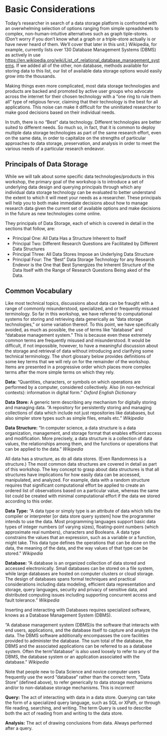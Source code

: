 # Basic Considerations

Today’s researcher in search of a data storage platform is confronted with an overwhelming selection of options ranging from simple spreadsheets to complex, non-human-intuitive alternatives such as graph tiple-stores.  (Don’t worry if you don’t know what a graph or a triple-store actually is or have never heard of them.  We’ll cover that later in this unit.)  Wikipedia, for example, currently lists over 130 Database Management Systems (DBMS) as actively in use <https://en.wikipedia.org/wiki/List_of_relational_database_management_systems>.  If we added all of the other, non database, methods available for storing data to this list, our list of available data storage options would easily grow into the thousands.  

Making things even more complicated, most data storage technologies and products are backed and promoted by active user groups who advocate across the internet for their chosen technology with a “one ring to rule them all” type of religious fervor, claiming that their technology is the best for all applications.  This noise can make it difficult for the uninitiated researcher to make good decisions based on their individual needs.  

In truth, there is no “Best” data technology.  Different technologies are better suited to different needs.  So much so, in fact, that it is common to deploy multiple data storage technologies as part of the same research effort, even on the same data, in order to capitalize on the strengths of particular approaches to data storage, preservation, and analysis in order to meet the various needs of a particular research endeavor.  

## Principals of Data Storage

While we will talk about some specific data technologies/products in this workshop, the primary goal of the workshop is to introduce a set of underlying data design and querying principals through which any individual data storage technology can be evaluated to better understand the extent to which it will meet your needs as a researcher.  These principals will help you to both make immediate decisions about how to manage research data given the current set of available options and make decisions in the future as new technologies come online.  

They principals of Data Storage, each of which is covered in detail in the sections that follow, are:

- Principal One:  All Data Has a Structure Inherent to Itself
- Principal Two:  Different Research Questions are Facilitated by Different Data Structures
- Principal Three:  All Data Stores Impose an Underlying Data Structure
- Principal Four:  The "Best" Data Storage Technology for any Research Endevor is the One that Best Synergizes the Inherent Structure of the Data Itself with the Range of Research Questions Being aked of the Data.

## Common Vocabulary

Like most technical topics, discussions about data can be fraught with a range of commonly misunderstood, specialized, and or frequently misused terminology.  So far in this workshop, we have referred to computational systems for storing and retrieving data generically as “data storage technologies,” or some variation thereof.  To this point, we have specifically avoided, as much as possible, the use of terms like “database” and “database management system.”  This is because even these extremely common terms are frequently misused and misunderstood.  It would be difficult, if not impossible, however, to have a meaningful discussion about the storage and retrieval of data without introducing and clarifying some technical terminology.  The short glossary below provides definitions of some key terms that we will rely on for the remainder of the workshop. Items are presented in a progressive order which places more complex terms after the more simple terms on which they rely.

**Data:** “Quantities, characters, or symbols on which operations are performed by a computer, considered collectively. Also (in non-technical contexts): information in digital form.” *Oxford English Dictionary*  

**Data Store:** A generic term describing any mechanism for digitally storing and managing data.  “A repository for persistently storing and managing collections of data which include not just repositories like databases, but also simpler store types such as simple files, emails etc.” *Wikipedia*

**Data Structure:** “In computer science, a data structure is a data organization, management, and storage format that enables efficient access and modification. More precisely, a data structure is a collection of data values, the relationships among them, and the functions or operations that can be applied to the data.” *Wikipedia*

All data has a structure, as do all data stores.  (Even Randomness is a structure.)  The most common data structures are covered in detail as part of this workshop.  The key concept to grasp about data structures is that all structures have implications for how easily data can be accessed, manipulated, and analyzed.  For example, data with a random structure requires that significant computational effort be applied to create an ordered list of observations based on a particular value, whereas the same list could be created with minimal computational effort if the data we stored according to this order.

**Data Type:** “A data type or simply type is an attribute of data which tells the compiler or interpreter [or data store query system] how the programmer intends to use the data. Most programming languages support basic data types of integer numbers (of varying sizes), floating-point numbers (which approximate real numbers), characters and Booleans. A data type constrains the values that an expression, such as a variable or a function, might take. This data type defines the operations that can be done on the data, the meaning of the data, and the way values of that type can be stored.” *Wikipedia*

**Database:** “A database is an organized collection of data stored and accessed electronically. Small databases can be stored on a file system, while large databases are hosted on computer clusters or cloud storage. The design of databases spans formal techniques and practical considerations including data modeling, efficient data representation and storage, query languages, security and privacy of sensitive data, and distributed computing issues including supporting concurrent access and fault tolerance.”  *Wikipedia*

Inserting and interacting with Databases requires specialized software, knows as a Database Management System (DBMS).   

“A database management system (DBMS)is the software that interacts with end users, applications, and the database itself to capture and analyze the data. The DBMS software additionally encompasses the core facilities provided to administer the database. The sum total of the database, the DBMS and the associated applications can be referred to as a database system. Often the term "database" is also used loosely to refer to any of the DBMS, the database system or an application associated with the database.” *Wikipedia*  

Note that people new to Data Science and novice computer users frequently use the word “database” rather than the correct term, “Data Store” (defined above), to refer generically to data storage mechanisms and/or to non-database storage mechanisms.  This is incorrect!

**Query:**  The act of interacting with data in a data store.  Querying can take the form of a specialized query language, such as SQL or XPath, or through file reading, searching, and writing.  The term Query is used to describe both the act of reading from and writing to the data store. 

**Analysis:**  The act of drawing conclusions from data.  Always performed after a query.  




